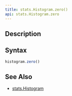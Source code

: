 ```yaml
---
title: stats.Histogram.zero()
api: stats.Histogram.zero
---
```


## Description

<Summary/>

## Syntax

``` js
histogram.zero()
```

## See Also

* [stats.Histogram](/reference/api/stats/Histogram)

